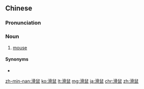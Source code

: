 ==Chinese==
{{zh-forms}}

===Pronunciation===
{{zh-pron
|m=huáshǔ
|c=waat6 syu2
|h=pfs=va̍t-chhú
|md=huăk-chṳ̄
|mn=kh:ku̍t-chhí/tp:ku̍t-chhú
|cat=n
}}

===Noun===
{{zh-noun}}

# {{lb|zh|chiefly|Taiwan|Hong Kong|computing}} [[mouse]]

====Synonyms====
* {{zh-l|鼠標}}

[[zh-min-nan:滑鼠]]
[[ko:滑鼠]]
[[lt:滑鼠]]
[[mg:滑鼠]]
[[ja:滑鼠]]
[[chr:滑鼠]]
[[zh:滑鼠]]